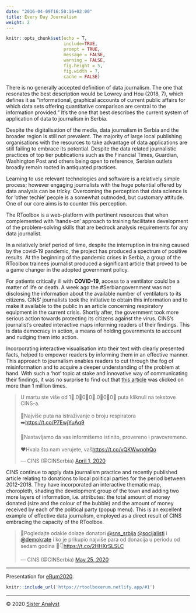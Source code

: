 ```yaml
---
date: "2016-04-09T16:50:16+02:00"
title: Every Day Journalism
weight: 2
---
```


```r
knitr::opts_chunk$set(echo = T,
                      include=TRUE,
                      prompt = TRUE,
                      message = FALSE,
                      warning = FALSE,
                      fig.height = 5,
                      fig.width = 7,
                      cache = FALSE)
```


There is no generally accepted definition of data journalism. The one that resonates the best description would be Lowrey and Hou (2018, 7), which defines it as “informational, graphical accounts of current public affairs for which data sets offering quantitative comparison are central to the information provided.” It’s the one that best describes the current system of application of data to journalism in Serbia.


Despite the digitalisation of the media, data journalism in Serbia and the broader region is still not prevalent. The majority of large local publishing organisations with the resources to take advantage of data applications are still failing to embrace its potential. Despite the data related journalistic practices of top tier publications such as the Financial Times, Guardian, Washington Post and others being open to reference, Serbian outlets broadly remain rooted in antiquated practices.

Learning to use relevant technologies and software is a relatively simple process; however engaging journalists with the huge potential offered by data analysis can be tricky. Overcoming the perception that data science is for ‘other techie’ people is a somewhat outmoded, but customary attitude. One of our core aims is to counter this perception.

The RToolbox is a web-platform with pertinent resources that when complemented with ‘hands-on’ approach to training facilitates development of the problem-solving skills that are  bedrock analysis requirements for any data journalist.

In a relatively brief period of time, despite the interruption in training caused by the covid-19 pandemic, the project has produced a spectrum of positive results. At the beginning of the pandemic crises in Serbia, a group of the RToolbox trainees journalist produced a significant article that proved to be a game changer in the adopted government policy.

For patients critically ill with **COVID-19**, access to a ventilator could be a matter of life or death. A week ago the #Serbiangovernment was not disclosing the information about the available number of ventilators to its citizens. CINS' journalists took the initiative to obtain this information and to make it available to the public in an article concerning respiratory equipment in the current crisis. Shortly after, the government took more serious action towards protecting its citizens against the virus. CINS’s journalist’s created interactive maps informing readers of their findings. This is data democracy in action, a means of holding governments to account and nudging them into action. 

Incorporating interactive visualisation into their text with clearly presented facts, helped to empower readers by informing them in an effective manner. This approach to journalism enables readers to cut through the fog of misinformation and to acquire a deeper understanding of the problem at hand. With such a ‘hot’ topic at stake and innovative way of communicating their findings, it was no surprise to find out that [this article](https://www.cins.rs/en/coronavirus-see-how-many-medical-ventilators-there-are-in-your-town/) was clicked on more than 1 million times.

<blockquote class="twitter-tweet"><p lang="und" dir="ltr">U martu ste više od 1⃣.0⃣0⃣0⃣.0⃣0⃣0⃣ puta kliknuli na tekstove CINS-a.<br> <br>🥇Najviše puta na istraživanje o broju respiratora ➡️<a href="https://t.co/P7EwjYuAq9">https://t.co/P7EwjYuAq9</a><br> <br>💪Nastavljamo da vas informišemo istinito, provereno i pravovremeno.<br> <br>❤️Hvala što nam verujete, vaš<a href="https://t.co/vQKWwpohQo">https://t.co/vQKWwpohQo</a></p>&mdash; CINS (@CINSerbia) <a href="https://twitter.com/CINSerbia/status/1245264684275699715?ref_src=twsrc%5Etfw">April 1, 2020</a></blockquote> <script async src="https://platform.twitter.com/widgets.js" charset="utf-8"></script>

CINS continue to apply data journalism practice and recently published article relating to donations to local political parties for the period between 2012-2018. They have incorporated an interactive thematic map, choropleth, shading the development group of the town and adding two more layers of information, i.e. attributes: the total amount of money donated (size and the colour of the bubble) and the amount of money received by each of the political party (popup menu). This is an excellent example of effective data journalism, employed as a direct result of CINS embracing the capacity of the RToolbox.

<blockquote class="twitter-tweet"><p lang="und" dir="ltr">🔎Pogledajte odakle dolaze donatori <a href="https://twitter.com/sns_srbija?ref_src=twsrc%5Etfw">@sns_srbija</a> <a href="https://twitter.com/socijalisti?ref_src=twsrc%5Etfw">@socijalisti</a> i <a href="https://twitter.com/demokrate?ref_src=twsrc%5Etfw">@demokrate</a> i ko je prikupio najviše para od donacija u periodu od sedam godina 💸👇<a href="https://t.co/2HHXrSLSLC">https://t.co/2HHXrSLSLC</a></p>&mdash; CINS (@CINSerbia) <a href="https://twitter.com/CINSerbia/status/1264812939401400320?ref_src=twsrc%5Etfw">May 25, 2020</a></blockquote> <script async src="https://platform.twitter.com/widgets.js" charset="utf-8"></script>

---

Presentation for [eRum2020](https://2020.erum.io).

```r
knitr::include_url('https://rtoolboxerum.netlify.app/#1')
```



-----------------------------
© 2020 [Sister Analyst](https://sisteranalyst.org)
